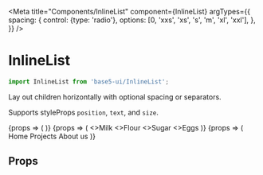 


<Meta
	title="Components/InlineList"
	component={InlineList}
	argTypes={{
		spacing: {
			control: {type: 'radio'},
			options: [0, 'xxs', 'xs', 's', 'm', 'xl', 'xxl'],
		},
	}}
/>

# InlineList

```js
import InlineList from 'base5-ui/InlineList';
```

Lay out children horizontally with optional spacing or separators.

Supports styleProps `position`, `text`, and `size`.

<Canvas>
	<Story name="Spaced list" args={{spacing: 's'}}>
		{props => (
			<InlineList {...props}>
				<Icon name="asset-image" />
				<Icon name="asset-podcast" />
				<Icon name="asset-audio" />
			</InlineList>
		)}
	</Story>
</Canvas>

<Canvas>
	<Story name="Split by comma" args={{splitBy: 'comma'}}>
		{props => (
			<InlineList {...props}>
				<>Milk</>
				<>Flour</>
				<>Sugar</>
				<>Eggs</>
			</InlineList>
		)}
	</Story>
</Canvas>

<Canvas>
	<Story name="Split by dot" args={{splitBy: 'dot'}}>
		{props => (
			<InlineList {...props}>
				<TextLink href="#">Home</TextLink>
				<TextLink href="#">Projects</TextLink>
				<TextLink href="#">About us</TextLink>
			</InlineList>
		)}
	</Story>
</Canvas>

## Props

<ArgsTable of={InlineList} />

